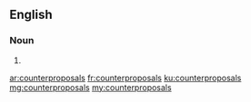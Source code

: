 ==English==

===Noun===
{{head|en|plural}}

# {{plural of|counterproposal|lang=en}}

[[ar:counterproposals]]
[[fr:counterproposals]]
[[ku:counterproposals]]
[[mg:counterproposals]]
[[my:counterproposals]]